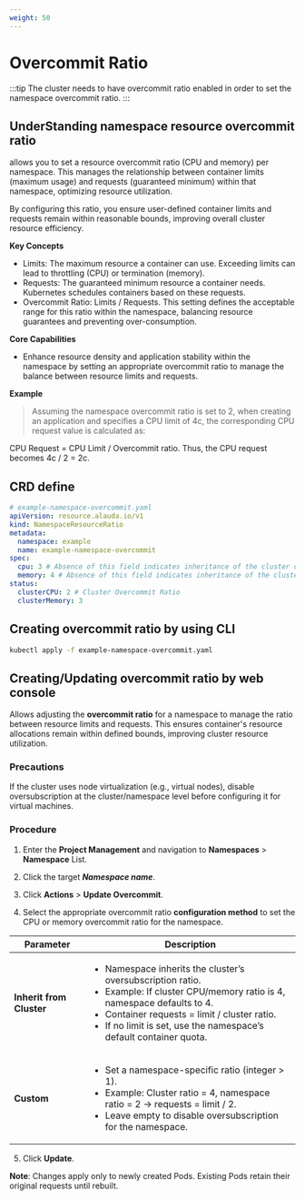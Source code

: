 ```yaml
---
weight: 50
---
```


# Overcommit Ratio

:::tip
The cluster needs to have overcommit ratio enabled in order to set the namespace overcommit ratio.
:::

## UnderStanding namespace resource overcommit ratio

<Term name="product" textCase="lower" /> allows you to set a resource overcommit ratio (CPU and memory) per namespace. This manages the relationship between container limits (maximum usage) and requests (guaranteed minimum) within that namespace, optimizing resource utilization.

By configuring this ratio, you ensure user-defined container limits and requests remain within reasonable bounds, improving overall cluster resource efficiency.

**Key Concepts**

- Limits: The maximum resource a container can use. Exceeding limits can lead to throttling (CPU) or termination (memory).
- Requests: The guaranteed minimum resource a container needs. Kubernetes schedules containers based on these requests.
- Overcommit Ratio: Limits / Requests. This setting defines the acceptable range for this ratio within the namespace, balancing resource guarantees and preventing over-consumption.

**Core Capabilities**

- Enhance resource density and application stability within the namespace by setting an appropriate overcommit ratio to manage the balance between resource limits and requests.

**Example**

> Assuming the namespace overcommit ratio is set to 2, when creating an application and specifies a CPU limit of 4c, the corresponding CPU request value is calculated as:

CPU Request = CPU Limit / Overcommit ratio. Thus, the CPU request becomes 4c / 2 = 2c.

## CRD define

```yaml
# example-namespace-overcommit.yaml
apiVersion: resource.alauda.io/v1
kind: NamespaceResourceRatio
metadata:
  namespace: example
  name: example-namespace-overcommit
spec:
  cpu: 3 # Absence of this field indicates inheritance of the cluster overcommit ratio; 0 means no limitation.
  memory: 4 # Absence of this field indicates inheritance of the cluster overcommit ratio; 0 means no limitation.
status:
  clusterCPU: 2 # Cluster Overcommit Ratio
  clusterMemory: 3
```

## Creating overcommit ratio by using CLI

```bash
kubectl apply -f example-namespace-overcommit.yaml
```

## Creating/Updating overcommit ratio by web console

Allows adjusting the **overcommit ratio** for a namespace to manage the ratio between resource limits and requests. This ensures container's resource allocations remain within defined bounds, improving cluster resource utilization.

### Precautions

If the cluster uses node virtualization (e.g., virtual nodes), disable oversubscription at the cluster/namespace level before configuring it for virtual machines.

### Procedure

1. Enter the **Project Management** and navigation to **Namespaces** > **Namespace** List.

2. Click the target ***Namespace name***.

3. Click **Actions** > **Update Overcommit**.

4. Select the appropriate overcommit ratio **configuration method** to set the CPU or memory overcommit ratio for the namespace.

| Parameter        | Description        |
| ---------------- | ------------------ |
| **Inherit from Cluster** | <ul><li>Namespace inherits the cluster’s oversubscription ratio.</li><li>Example: If cluster CPU/memory ratio is 4, namespace defaults to 4.</li><li>Container requests = limit / cluster ratio.</li><li>If no limit is set, use the namespace’s default container quota.</li></ul> |
| **Custom**   | <ul><li>Set a namespace-specific ratio (integer > 1).</li><li>Example: Cluster ratio = 4, namespace ratio = 2 → requests = limit / 2.</li><li>Leave empty to disable oversubscription for the namespace.</li></ul> |

5. Click **Update**.

**Note**: Changes apply only to newly created Pods. Existing Pods retain their original requests until rebuilt.
